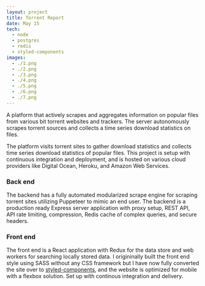 ```yaml
---
layout: project
title: Torrent Report
date: May 15
tech:
  - node
  - postgres
  - redis
  - styled-components
images:
  - ./1.png
  - ./2.png
  - ./3.png
  - ./4.png
  - ./5.png
  - ./6.png
  - ./7.png
---
```


A platform that actively scrapes and aggregates information on popular files from various bit torrent websites and trackers.
The server autonomously scrapes torrent sources and collects a time series download statistics on files.

The platform visits torrent sites to gather download statistics and collects time series download statistics of popular files.
This project is setup with continuous integration and deployment, and is hosted on various cloud providers like Digital Ocean, Heroku, and Amazon Web Services.

### Back end

The backend has a fully automated modularized scrape engine for scraping torrent sites utilizing Puppeteer to mimic an end user.
The backend is a production ready Express server application with proxy setup, REST API, API rate limiting, compression, Redis cache of complex queries, and secure headers.

### Front end

The front end is a React application with Redux for the data store and web workers for searching locally stored data.
I origininally built the front end style using SASS without any CSS framework but I have now fully converted the site over to [styled-components](https://www.styled-components.com/), and the website is optimized for mobile with a flexbox solution.
Set up with continous integration and delivery.
